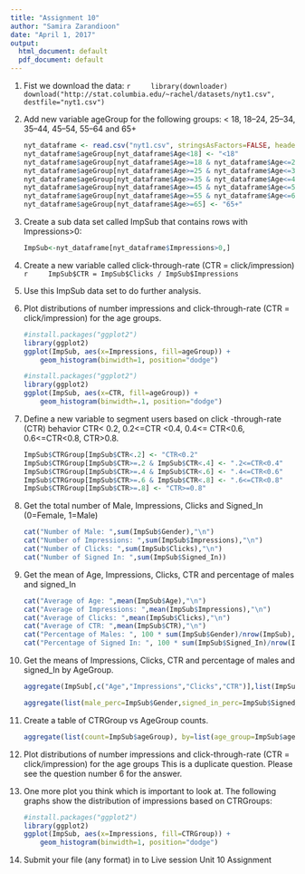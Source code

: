 ```yaml
---
title: "Assignment 10"
author: "Samira Zarandioon"
date: "April 1, 2017"
output:
  html_document: default
  pdf_document: default
---
```


1. Fist we download the data:
    ```r
    library(downloader)
    download("http://stat.columbia.edu/~rachel/datasets/nyt1.csv", destfile="nyt1.csv")
    ```

2. Add new variable ageGroup for the following groups: < 18, 18–24, 25–34, 35–44, 45–54, 55–64 and 65+

    ```r
    nyt_dataframe <- read.csv("nyt1.csv", stringsAsFactors=FALSE, header=TRUE)
    nyt_dataframe$ageGroup[nyt_dataframe$Age<18] <- "<18"
    nyt_dataframe$ageGroup[nyt_dataframe$Age>=18 & nyt_dataframe$Age<=24 ] <- "18–24"
    nyt_dataframe$ageGroup[nyt_dataframe$Age>=25 & nyt_dataframe$Age<=34 ] <- "25-34"
    nyt_dataframe$ageGroup[nyt_dataframe$Age>=35 & nyt_dataframe$Age<=44 ] <- "35–44"
    nyt_dataframe$ageGroup[nyt_dataframe$Age>=45 & nyt_dataframe$Age<=54 ] <- "45–54"
    nyt_dataframe$ageGroup[nyt_dataframe$Age>=55 & nyt_dataframe$Age<=64 ] <- "55–64"
    nyt_dataframe$ageGroup[nyt_dataframe$Age>=65] <- "65+"
    ```

3. Create a sub data set called ImpSub that contains rows with Impressions>0:

    ```r
    ImpSub<-nyt_dataframe[nyt_dataframe$Impressions>0,]
    ```

4. Create a new variable called click-through-rate (CTR = click/impression)
    ```r
    ImpSub$CTR = ImpSub$Clicks / ImpSub$Impressions
    ```

5. Use this ImpSub data set to do further analysis.

6. Plot distributions of number impressions and click-through-rate (CTR = click/impression) for the age groups.

    ```r
    #install.packages("ggplot2")
    library(ggplot2)
    ggplot(ImpSub, aes(x=Impressions, fill=ageGroup)) +
        geom_histogram(binwidth=1, position="dodge")
    ```



    ```r
    #install.packages("ggplot2")
    library(ggplot2)
    ggplot(ImpSub, aes(x=CTR, fill=ageGroup)) +
        geom_histogram(binwidth=.1, position="dodge")
    ```
7. Define a new variable to segment users based on click -through-rate (CTR) behavior CTR< 0.2, 0.2<=CTR <0.4, 0.4<= CTR<0.6, 0.6<=CTR<0.8, CTR>0.8.

    ```r
    ImpSub$CTRGroup[ImpSub$CTR<.2] <- "CTR<0.2"
    ImpSub$CTRGroup[ImpSub$CTR>=.2 & ImpSub$CTR<.4] <- ".2<=CTR<0.4"
    ImpSub$CTRGroup[ImpSub$CTR>=.4 & ImpSub$CTR<.6] <- ".4<=CTR<0.6"
    ImpSub$CTRGroup[ImpSub$CTR>=.6 & ImpSub$CTR<.8] <- ".6<=CTR<0.8"
    ImpSub$CTRGroup[ImpSub$CTR>=.8] <- "CTR>=0.8"
    ```

8. Get the total number of Male, Impressions, Clicks and Signed_In (0=Female, 1=Male)
  
    ```r
    cat("Number of Male: ",sum(ImpSub$Gender),"\n")
    cat("Number of Impressions: ",sum(ImpSub$Impressions),"\n")
    cat("Number of Clicks: ",sum(ImpSub$Clicks),"\n")
    cat("Number of Signed In: ",sum(ImpSub$Signed_In))
    ```

9. Get the mean of Age, Impressions, Clicks, CTR and percentage of males and signed_In 

    ```r
    cat("Average of Age: ",mean(ImpSub$Age),"\n")
    cat("Average of Impressions: ",mean(ImpSub$Impressions),"\n")
    cat("Average of Clicks: ",mean(ImpSub$Clicks),"\n")
    cat("Average of CTR: ",mean(ImpSub$CTR),"\n")
    cat("Percentage of Males: ", 100 * sum(ImpSub$Gender)/nrow(ImpSub),"\n")
    cat("Percentage of Signed In: ", 100 * sum(ImpSub$Signed_In)/nrow(ImpSub),"\n")
    ```

10. Get the means of Impressions, Clicks, CTR and percentage of males and signed_In  by AgeGroup.

    ```r
    aggregate(ImpSub[,c("Age","Impressions","Clicks","CTR")],list(ImpSub$ageGroup),mean)
    ```
    ```r
    aggregate(list(male_perc=ImpSub$Gender,signed_in_perc=ImpSub$Signed_In), by=list(age_group=ImpSub$ageGroup), FUN = function(x) 100*sum(x)/length(x) )
    ```
11. Create a table of CTRGroup vs AgeGroup counts.

    ```r
    aggregate(list(count=ImpSub$ageGroup), by=list(age_group=ImpSub$ageGroup, ctr_group=ImpSub$CTRGroup), FUN = length )
    ```
12. Plot distributions of number impressions and click-through-rate (CTR = click/impression) for the age groups
    This is a duplicate question. Please see the question number 6 for the answer.

13. One more plot you think which is important to look at.
     The following graphs show the distribution of impressions based on CTRGroups:

    ```r
    #install.packages("ggplot2")
    library(ggplot2)
    ggplot(ImpSub, aes(x=Impressions, fill=CTRGroup)) +
        geom_histogram(binwidth=1, position="dodge")
    ```


14. Submit your file (any format) in to Live session Unit 10 Assignment

